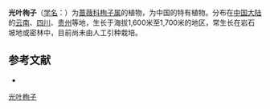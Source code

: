 {{Speciesbox
| name = 光叶栒子
| status = 
| status_system = 
| image =
| genus = Cotoneaster
| species = glabratus
| authority = Rehd. et Wils.
}}

'''光叶栒子'''（[[学名|学名]]：{{lang|la|''Cotoneaster glabratus''}}）为[[蔷薇科|蔷薇科]][[栒子属|栒子属]]的植物，为中国的特有植物。分布在[[中国大陆|中国大陆]]的[[云南|云南]]、[[四川|四川]]、[[贵州|贵州]]等地，生长于海拔1,600米至1,700米的地区，常生长在岩石坡地或密林中，目前尚未由人工引种栽培。

== 参考文献 ==
<div class="references-small">
* {{cite web| url =http://www.bioinfo.cn/db05/KmzwSpecies.php?action=view&id=18969| title =光叶栒子| work =《中国高等植物数据库全库》| publisher =中国科学院微生物研究所| author =昆明植物研究所| accessdate =2009-02-25| deadurl =yes| archiveurl =https://web.archive.org/web/20160305072929/http://www.bioinfo.cn/db05/KmzwSpecies.php?action=view&id=18969| archivedate =2016-03-05}}
</div>
{{Taxonbar|from=Q10890150}}

[[Category:栒子属|光叶栒子]]


{{植物小作品}}